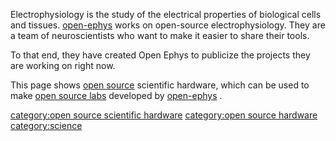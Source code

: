 
Electrophysiology is the study of the electrical properties of biological cells and tissues. [http://open-ephys.org/ open-ephys] works on open-source electrophysiology. They are a team of neuroscientists who want to make it easier to share their tools.

To that end, they have created Open Ephys to publicize the projects they are working on right now.

This page shows [[open source]] scientific hardware, which can be used to make [[open source labs]] developed by [http://open-ephys.org/ open-ephys] .


{{Gallery
|width=180
|height=135
|title=[http://open-ephys.org/ open-ephys] - Open-source Electrophysiology
|lines=4
|Image:Acquisition-board-populated.png|[http://open-ephys.org/acquisition-board/ Acquisition Board]
|Image:RHD2132_headstages_with_cables.png|[http://open-ephys.org/headstage/ Headstage]
|Image:Io-board.png|[http://open-ephys.org/io-board/ I/O Board]
|Image:Twister3-02.png|[http://open-ephys.org/twister/ Twister]
|Image:Screen_Shot_2013-06-17_at_9.42.26_PM.png|[http://open-ephys.org/gui/ GUI]
|Image:Flexdrive_fullview.png|[http://open-ephys.org/flexdrive/ flexDrive]
}}

[[category:open source scientific hardware]]
[[category:open source hardware]]
[[category:science]]
